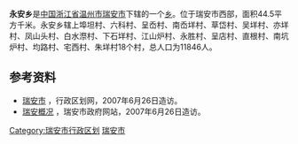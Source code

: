 '''永安乡'''是[[中华人民共和国|中国]][[浙江省|浙江省]][[温州市|温州市]][[瑞安市|瑞安市]]下辖的一个[[乡|乡]]。位于瑞安市西部，面积44.5平方千米。永安乡辖上埠坦村、六科村、呈岙村、南岙垟村、草岱村、吴垟村、亦垟村、凤山头村、白水漈村、下石垟村、江山炉村、永胜村、呈店村、直根村、南坑炉村、均路村、宅西村、朱垟村18个村，总人口为11846人。

==参考资料==
*[http://www.xzqh.org/quhua/33zj/0381ra.htm 瑞安市] {{Wayback|url=http://www.xzqh.org/quhua/33zj/0381ra.htm |date=20160307152718 }}，行政区划网，2007年6月26日造访。
*[http://www.ruian.gov.cn/ragk/xzqh.jsp 瑞安概况] {{Wayback|url=http://www.ruian.gov.cn/ragk/xzqh.jsp |date=20071011042346 }}，瑞安市政府网站，2007年6月26日造访。

{{浙江小作品}}
{{瑞安市行政区划}}
[[Category:瑞安市行政区划|Category:瑞安市行政区划]]
[[Category:温州市乡镇|瑞安市]]